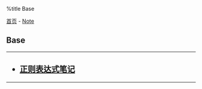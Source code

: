%title Base

[[../../index|首页]] - [[../index|Note]]
==Base==
----
<h2>
* [[regex_note|正则表达式笔记]]
</h2>
----
